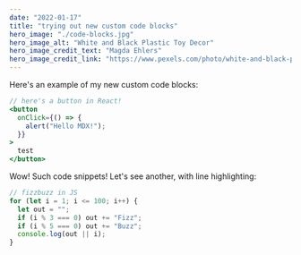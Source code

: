 ```yaml
---
date: "2022-01-17"
title: "trying out new custom code blocks"
hero_image: "./code-blocks.jpg"
hero_image_alt: "White and Black Plastic Toy Decor"
hero_image_credit_text: "Magda Ehlers"
hero_image_credit_link: "https://www.pexels.com/photo/white-and-black-plastic-toy-decor-1329317/"
---
```


Here's an example of my new custom code blocks:

```jsx
// here's a button in React!
<button
  onClick={() => {
    alert("Hello MDX!");
  }}
>
  test
</button>
```

Wow! Such code snippets!
Let's see another, with line highlighting:

```js
// fizzbuzz in JS
for (let i = 1; i <= 100; i++) {
  let out = "";
  if (i % 3 === 0) out += "Fizz";
  if (i % 5 === 0) out += "Buzz";
  console.log(out || i);
}
```
